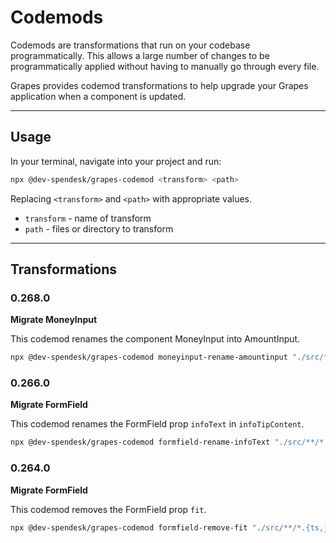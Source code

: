 # Codemods

Codemods are transformations that run on your codebase programmatically. This allows a large number of changes to be programmatically applied without having to manually go through every file.

Grapes provides codemod transformations to help upgrade your Grapes application when a component is updated.

---

## Usage

In your terminal, navigate into your project and run:

```bash
npx @dev-spendesk/grapes-codemod <transform> <path>
```

Replacing `<transform>` and `<path>` with appropriate values.

- `transform` - name of transform
- `path` - files or directory to transform

---

## Transformations

### 0.268.0

**Migrate MoneyInput**

This codemod renames the component MoneyInput into AmountInput.

```bash
npx @dev-spendesk/grapes-codemod moneyinput-rename-amountinput "./src/**/*.{ts,js,tsx,jsx}"
```

### 0.266.0

**Migrate FormField**

This codemod renames the FormField prop `infoText` in `infoTipContent`.

```bash
npx @dev-spendesk/grapes-codemod formfield-rename-infoText "./src/**/*.{ts,js,tsx,jsx}"
```

### 0.264.0

**Migrate FormField**

This codemod removes the FormField prop `fit`.

```bash
npx @dev-spendesk/grapes-codemod formfield-remove-fit "./src/**/*.{ts,js,tsx,jsx}"
```
